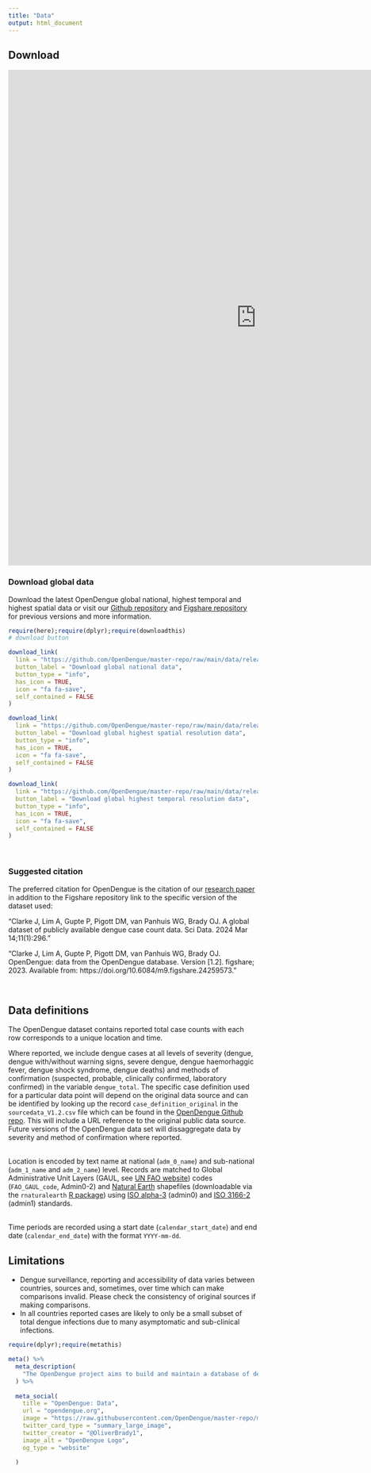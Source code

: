 ```yaml
---
title: "Data"
output: html_document
---
```


## Download
<iframe height="1000px" width=1000px frameBorder="0" src="https://ahyounglim.shinyapps.io/OpenDengue/"> </iframe>



### Download global data

Download the latest OpenDengue global national, highest temporal and highest spatial data or visit our [Github repository](https://github.com/OpenDengue/master-repo/tree/6d55d8158dbd70d03ddb2f39c18ba560bab4b163/data/releases) and [Figshare repository](https://doi.org/10.6084/m9.figshare.24259573) for previous versions and more information. 

```r

require(here);require(dplyr);require(downloadthis)
# download button

download_link(
  link = "https://github.com/OpenDengue/master-repo/raw/main/data/releases/V1.2.2/National_extract_V1_2_2.zip",
  button_label = "Download global national data",
  button_type = "info",
  has_icon = TRUE,
  icon = "fa fa-save",
  self_contained = FALSE
)

download_link(
  link = "https://github.com/OpenDengue/master-repo/raw/main/data/releases/V1.2.2/Spatial_extract_V1_2_2.zip",
  button_label = "Download global highest spatial resolution data",
  button_type = "info",
  has_icon = TRUE,
  icon = "fa fa-save",
  self_contained = FALSE
)

download_link(
  link = "https://github.com/OpenDengue/master-repo/raw/main/data/releases/V1.2.2/Temporal_extract_V1_2_2.zip",
  button_label = "Download global highest temporal resolution data",
  button_type = "info",
  has_icon = TRUE,
  icon = "fa fa-save",
  self_contained = FALSE
)

```

<br>

### Suggested citation

The preferred citation for OpenDengue is the citation of our [research paper](https://doi.org/10.1038/s41597-024-03120-7) in addition to the Figshare repository link to the specific version of the dataset used:

"Clarke J, Lim A, Gupte P, Pigott DM, van Panhuis WG, Brady OJ. A global dataset of publicly available dengue case count data. Sci Data. 2024 Mar 14;11(1):296."

"Clarke J, Lim A, Gupte P, Pigott DM, van Panhuis WG, Brady OJ. OpenDengue: data from the OpenDengue database. Version [1.2]. figshare; 2023. Available from:  https://doi.org/10.6084/m9.figshare.24259573."


<br>

## Data definitions
The OpenDengue dataset contains reported total case counts with each row corresponds to a unique location and time. 

Where reported, we include dengue cases at all levels of severity (dengue, dengue with/without warning signs, severe dengue, dengue haemorhaggic fever, dengue shock syndrome, dengue deaths) and methods of confirmation (suspected, probable, clinically confirmed, laboratory confirmed) in the variable `dengue_total`. The specific case definition used for a particular data point will depend on the original data source and can be identified by looking up the record  `case_definition_original` in the `sourcedata_V1.2.csv` file which can be found in the [OpenDengue Github repo](https://github.com/OpenDengue/master-repo/data/raw_data). This will include a URL reference to the original public data source. Future versions of the OpenDengue data set will dissaggregate data by severity and method of confirmation where reported.

<br>
Location is encoded by text name at national (`adm_0_name`) and sub-national (`adm_1_name` and `adm_2_name`) level. Records are matched to Global Administrative Unit Layers (GAUL, see [UN FAO website](https://data.apps.fao.org/catalog/dataset/gaul-codes)) codes (`FAO_GAUL_code`, Admin0-2) and [Natural Earth](https://www.naturalearthdata.com) shapefiles (downloadable via the `rnaturalearth` [R package](https://github.com/ropensci/rnaturalearth)) using [ISO alpha-3](https://en.wikipedia.org/wiki/List_of_ISO_3166_country_codes) (admin0) and [ISO 3166-2](https://en.wikipedia.org/wiki/ISO_3166-2) (admin1) standards.

<br>
Time periods are recorded using a start date (`calendar_start_date`) and end date (`calendar_end_date`) with the format `YYYY-mm-dd`.

## Limitations
* Dengue surveillance, reporting and accessibility of data varies between countries, sources and, sometimes, over time which can make comparisons invalid. Please check the consistency  of original sources if making comparisons.
* In all countries reported cases are likely to only be a small subset of total dengue infections due to many asymptomatic and sub-clinical infections.


```r
require(dplyr);require(metathis)

meta() %>%
  meta_description(
    "The OpenDengue project aims to build and maintain a database of dengue case counts for every dengue-affected country worldwide since 1990 or earlier. We collate data from a range of publicly available sources including ministry of health websites, peer-reviewed publications and other disease databases."
  ) %>% 
  
  meta_social(
    title = "OpenDengue: Data",
    url = "opendengue.org",
    image = "https://raw.githubusercontent.com/OpenDengue/master-repo/main/docs/logo/thumbnail.png",
    twitter_card_type = "summary_large_image",
    twitter_creator = "@OliverBrady1",
    image_alt = "OpenDengue Logo",
    og_type = "website"

  )
```
